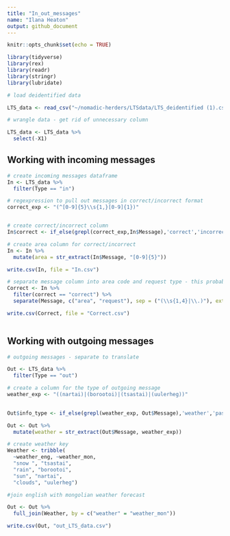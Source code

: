 ```yaml
---
title: "In_out_messages"
name: "Ilana Heaton"
output: github_document
---
```


```r
knitr::opts_chunk$set(echo = TRUE)

library(tidyverse)
library(rex)
library(readr)
library(stringr)
library(lubridate)
```



```r
# load deidentified data

LTS_data <- read_csv("~/nomadic-herders/LTSdata/LTS_deidentified (1).csv")

# wrangle data - get rid of unnecessary column

LTS_data <- LTS_data %>%
  select(-X1)

```

## Working with incoming messages

```r

# create incoming messages dataframe
In <- LTS_data %>%
  filter(Type == "in")

# regexpression to pull out messages in correct/incorrect format
correct_exp <- "(^[0-9]{5}\\s{1,}[0-9]{1})"


# create correct/incorrect column
In$correct <- if_else(grepl(correct_exp,In$Message),'correct','incorrect')

# create area column for correct/incorrect
In <- In %>%
  mutate(area = str_extract(In$Message, "[0-9]{5}")) 

write.csv(In, file = "In.csv")

# separate message column into area code and request type - this probably only makes sense to do for correct messages
Correct <- In %>%
  filter(correct == "correct") %>%
  separate(Message, c("area", "request"), sep = ("(\\s{1,4}|\\.)"), extra = "drop")

write.csv(Correct, file = "Correct.csv")
  
```


## Working with outgoing messages

```r
# outgoing messages - separate to translate

Out <- LTS_data %>%
  filter(Type == "out") 

# create a column for the type of outgoing message
weather_exp <- "((nartai)|(borootoi)|(tsastai)|(uulerheg))"

  
Out$info_type <- if_else(grepl(weather_exp, Out$Message),'weather','pasture')

Out <- Out %>%
  mutate(weather = str_extract(Out$Message, weather_exp))

# create weather key 
Weather <- tribble(
  ~weather_eng, ~weather_mon, 
  "snow ", "tsastai",
  "rain", "borootoi",
  "sun", "nartai",
  "clouds", "uulerheg")

#join english with mongolian weather forecast

Out <- Out %>%
  full_join(Weather, by = c("weather" = "weather_mon"))

write.csv(Out, "out_LTS_data.csv")
```